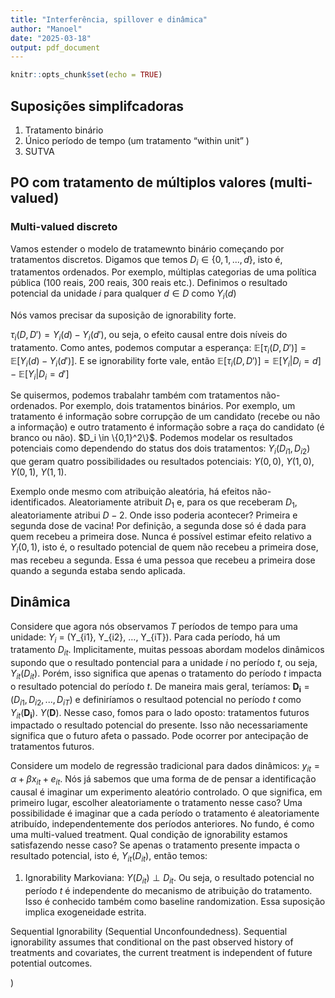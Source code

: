```yaml
---
title: "Interferência, spillover e dinâmica"
author: "Manoel"
date: "2025-03-18"
output: pdf_document
---
```


```r
knitr::opts_chunk$set(echo = TRUE)
```

## Suposições simplifcadoras

1. Tratamento binário
2. Único período de tempo (um tratamento "within unit" )
3. SUTVA

## PO com tratamento de múltiplos valores (multi-valued)

### Multi-valued discreto

Vamos estender o modelo de tratamewnto binário começando por tratamentos discretos. Digamos que temos $D_i \in \{0, 1, ..., d\}$, isto é, tratamentos ordenados. Por exemplo, múltiplas categorias de uma política pública (100 reais, 200 reais, 300 reais etc.). Definimos o resultado potencial da unidade $i$ para qualquer $d \in D$ como $Y_i(d)$

Nós vamos precisar da suposição de ignorability forte. 

$\tau_i(D, D') = Y_i(d) - Y_i(d')$, ou seja, o efeito causal entre dois níveis do tratamento. Como antes, podemos computar a esperança: $\mathbb{E}[\tau_i(D, D')] = \mathbb{E}[Y_i(d) - Y_i(d')]$. E se ignorability forte vale, então $\mathbb{E}[\tau_i(D, D')] = \mathbb{E}[Y_i|D_i = d] - \mathbb{E}[Y_i|D_i = d']$

Se quisermos, podemos trabalahr também com tratamentos não-ordenados. Por exemplo, dois tratamentos binários. Por exemplo, um tratamento é informação sobre corrupção de um candidato (recebe ou não a informação) e outro tratamento é informação sobre a raça do candidato (é branco ou não). $D_i \in \{0,1}^2\}$. Podemos modelar os resultados potenciais como dependendo do status dos dois tratamentos: $Y_i(D_{i1}, D_{i2})$ que geram quatro possibilidades ou resultados potenciais: $Y(0,0)$, $Y(1,0)$, $Y(0,1)$, $Y(1,1)$.

Exemplo onde mesmo com atribuição aleatória, há efeitos não-identificados. Aleatoriamente atribuit $D_1$ e, para os que receberam $D_1$, aleatoriamente atribui $D-2$. Onde isso poderia acontecer? Primeira e segunda dose de vacina! Por definição, a segunda dose só é dada para quem recebeu a primeira dose. Nunca é possível estimar efeito relativo a $Y_i(0,1)$, isto é, o resultado potencial de quem não recebeu a primeira dose, mas recebeu a segunda. Essa é uma pessoa que recebeu a primeira dose quando a segunda estaba sendo aplicada.

## Dinâmica

Considere que agora nós observamos $T$ períodos de tempo para uma unidade: $Y_i$ = (Y_{i1}, Y_{i2}, ..., Y_{iT}). Para cada período, há um tratamento $D_{it}$. Implicitamente, muitas pessoas abordam modelos dinâmicos supondo que o resultado pontencial para a unidade $i$ no período $t$, ou seja, $Y_{it}(D_{it})$. Porém, isso significa que apenas o tratamento do período $t$ impacta o resultado potencial do período $t$. De maneira mais geral, teríamos: $\mathbf{D_i} = (D_{i1}, D_{i2}, ..., D_{iT})$ e definiríamos o resultaod potencial no período $t$ como $Y_{it}(\mathbf{D_i})$. $Y(\mathbf{D})$. Nesse caso, fomos para o lado oposto: tratamentos futuros impactado o resultado potencial do presente. Isso não necessariamente significa que o futuro afeta o passado. Pode ocorrer por antecipação de tratamentos futuros.

Considere um modelo de regressão tradicional para dados dinâmicos: $y_{it} = \alpha + \beta x_{it} + e_{it}$. Nós já sabemos que uma forma de de pensar a identificação causal é imaginar um experimento aleatório controlado. O que significa, em primeiro lugar, escolher aleatoriamente o tratamento nesse caso? Uma possibilidade é imaginar que a cada período o tratamento é aleatoriamente atribuído, independentemente dos períodos anteriores. No fundo, é como uma multi-valued treatment. Qual condição de ignorability estamos satisfazendo nesse caso? Se apenas o tratamento presente impacta o resultado potencial, isto é, $Y_{it}(D_{it})$, então temos:

1. Ignorability Markoviana: $Y(D_{it}) \perp D_{it}$. Ou seja, o resultado potencial no período $t$ é independente do mecanismo de atribuição do tratamento. Isso é conhecido também como baseline randomization. Essa suposição implica exogeneidade estrita.

Sequential Ignorability (Sequential Unconfoundedness). Sequential ignorability assumes that conditional on the past observed history of treatments and covariates, the current treatment is independent of future potential outcomes.


)
